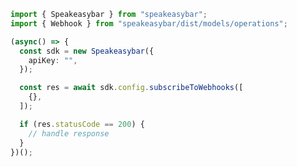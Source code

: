 ```typescript SubscribeToWebhooks.ts
import { Speakeasybar } from "speakeasybar";
import { Webhook } from "speakeasybar/dist/models/operations";

(async() => {
  const sdk = new Speakeasybar({
    apiKey: "",
  });

  const res = await sdk.config.subscribeToWebhooks([
    {},
  ]);

  if (res.statusCode == 200) {
    // handle response
  }
})();
```
